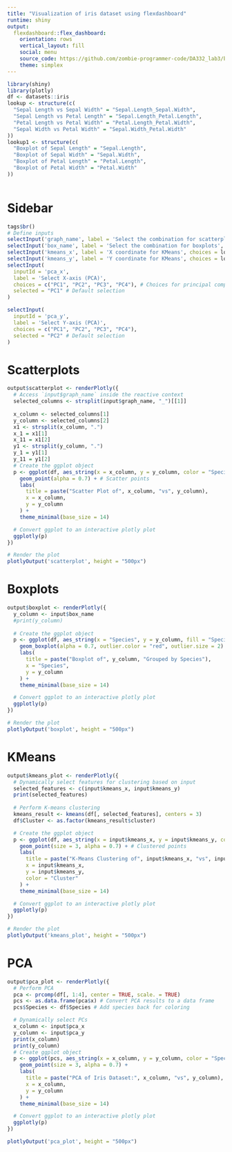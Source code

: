 ```yaml
---
title: "Visualization of iris dataset using flexdashboard"
runtime: shiny
output: 
  flexdashboard::flex_dashboard:
    orientation: rows
    vertical_layout: fill
    social: menu
    source_code: https://github.com/zombie-programmer-code/DA332_lab3/blob/main/task2_220150019.Rmd
    theme: simplex
---
```


```r
library(shiny)
library(plotly)
df <- datasets::iris
lookup <- structure(c(
  "Sepal Length vs Sepal Width" = "Sepal.Length_Sepal.Width",
  "Sepal Length vs Petal Length" = "Sepal.Length_Petal.Length",
  "Petal Length vs Petal Width" = "Petal.Length_Petal.Width",
  "Sepal Width vs Petal Width" = "Sepal.Width_Petal.Width"
))
lookup1 <- structure(c(
  "Boxplot of Sepal Length" = "Sepal.Length",
  "Boxplot of Sepal Width" = "Sepal.Width",
  "Boxplot of Petal Length" = "Petal.Length",
  "Boxplot of Petal Width" = "Petal.Width"
))



```

Sidebar {.sidebar}
======================================================================
```r
tags$br()
# Define inputs
selectInput('graph_name', label = 'Select the combination for scatterplots', choices = lookup, selected = "Sepal Length vs Sepal Width")
selectInput('box_name', label = 'Select the combination for boxplots', choices = lookup1, selected = "Sepal Length")
selectInput('kmeans_x', label = 'X coordinate for KMeans', choices = lookup1, selected = "Sepal Length")
selectInput('kmeans_y', label = 'Y coordinate for KMeans', choices = lookup1, selected = "Sepal Length")
selectInput(
  inputId = 'pca_x',
  label = 'Select X-axis (PCA)',
  choices = c("PC1", "PC2", "PC3", "PC4"), # Choices for principal components
  selected = "PC1" # Default selection
)

selectInput(
  inputId = 'pca_y',
  label = 'Select Y-axis (PCA)',
  choices = c("PC1", "PC2", "PC3", "PC4"),
  selected = "PC2" # Default selection
)

```
Scatterplots
======================================================================

```r
output$scatterplot <- renderPlotly({
  # Access `input$graph_name` inside the reactive context
  selected_columns <- strsplit(input$graph_name, "_")[[1]]
  
  x_column <- selected_columns[1]
  y_column <- selected_columns[2]
  x1 <- strsplit(x_column, ".")
  x_1 = x1[1]
  x_11 = x1[2]
  y1 <- strsplit(y_column, ".")
  y_1 = y1[1]
  y_11 = y1[2]
  # Create the ggplot object
  p <- ggplot(df, aes_string(x = x_column, y = y_column, color = "Species")) +
    geom_point(alpha = 0.7) + # Scatter points
    labs(
      title = paste("Scatter Plot of", x_column, "vs", y_column),
      x = x_column,
      y = y_column
    ) +
    theme_minimal(base_size = 14)

  # Convert ggplot to an interactive plotly plot
  ggplotly(p)
})

# Render the plot
plotlyOutput('scatterplot', height = "500px")

```
Boxplots
======================================================================

```r
output$boxplot <- renderPlotly({
  y_column <- input$box_name
  #print(y_column)
  
  # Create the ggplot object
  p <- ggplot(df, aes_string(x = "Species", y = y_column, fill = "Species")) +
    geom_boxplot(alpha = 0.7, outlier.color = "red", outlier.size = 2) + # Boxplot with custom outliers
    labs(
      title = paste("Boxplot of", y_column, "Grouped by Species"),
      x = "Species",
      y = y_column
    ) +
    theme_minimal(base_size = 14)

  # Convert ggplot to an interactive plotly plot
  ggplotly(p)
})

# Render the plot
plotlyOutput('boxplot', height = "500px")

```

KMeans
======================================================================

```r
output$kmeans_plot <- renderPlotly({
  # Dynamically select features for clustering based on input
  selected_features <- c(input$kmeans_x, input$kmeans_y)
  print(selected_features)
  
  # Perform K-means clustering
  kmeans_result <- kmeans(df[, selected_features], centers = 3)
  df$Cluster <- as.factor(kmeans_result$cluster)

  # Create the ggplot object
  p <- ggplot(df, aes_string(x = input$kmeans_x, y = input$kmeans_y, color = "Cluster", shape = "Species")) +
    geom_point(size = 3, alpha = 0.7) + # Clustered points
    labs(
      title = paste("K-Means Clustering of", input$kmeans_x, "vs", input$kmeans_y),
      x = input$kmeans_x,
      y = input$kmeans_y,
      color = "Cluster"
    ) +
    theme_minimal(base_size = 14)

  # Convert ggplot to an interactive plotly plot
  ggplotly(p)
})

# Render the plot
plotlyOutput('kmeans_plot', height = "500px")

```


PCA
======================================================================

```r
output$pca_plot <- renderPlotly({
  # Perform PCA
  pca <- prcomp(df[, 1:4], center = TRUE, scale. = TRUE)
  pcs <- as.data.frame(pca$x) # Convert PCA results to a data frame
  pcs$Species <- df$Species # Add species back for coloring

  # Dynamically select PCs
  x_column <- input$pca_x
  y_column <- input$pca_y
  print(x_column)
  print(y_column)
  # Create ggplot object
  p <- ggplot(pcs, aes_string(x = x_column, y = y_column, color = "Species")) +
    geom_point(size = 3, alpha = 0.7) +
    labs(
      title = paste("PCA of Iris Dataset:", x_column, "vs", y_column),
      x = x_column,
      y = y_column
    ) +
    theme_minimal(base_size = 14)

  # Convert ggplot to an interactive plotly plot
  ggplotly(p)
})

plotlyOutput('pca_plot', height = "500px")
```

